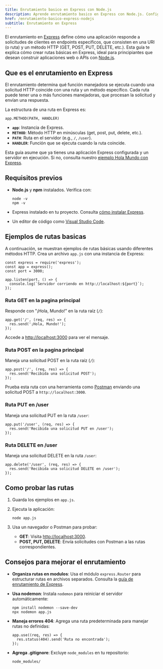 ```yaml
---
title: Enrutamiento basico en Express con Node.js
description: Aprende enrutamiento basico en Express con Node.js. Configura rutas GET, POST, PUT y DELETE para tu aplicacion web
href: /enrutamiento-basico-express-nodejs
subtitle: Enrutamiento en Express
---
```


El enrutamiento en [Express](https://expressjs.com/) define cómo una aplicación responde a solicitudes de clientes en endpoints específicos, que consisten en una URI (o ruta) y un método HTTP (GET, POST, PUT, DELETE, etc.). Esta guía te explica cómo crear rutas básicas en Express, ideal para principiantes que desean construir aplicaciones web o APIs con [Node.js](https://nodejs.org/).

## Que es el enrutamiento en Express

El enrutamiento determina qué función manejadora se ejecuta cuando una solicitud HTTP coincide con una ruta y un método específico. Cada ruta puede tener una o más funciones manejadoras, que procesan la solicitud y envían una respuesta.

La estructura de una ruta en Express es:

```go:js
app.METHOD(PATH, HANDLER)
```

- **`app`**: Instancia de Express.
- **`METHOD`**: Método HTTP en minúsculas (get, post, put, delete, etc.).
- **`PATH`**: Ruta en el servidor (e.g., `/`, `/user`).
- **`HANDLER`**: Función que se ejecuta cuando la ruta coincide.

Esta guía asume que ya tienes una aplicación Express configurada y un servidor en ejecución. Si no, consulta nuestro [ejemplo Hola Mundo con Express](/ejemplo-hola-mundo-express-nodejs).

## Requisitos previos

- **Node.js** y **npm** instalados. Verifica con:

  ```go:bash
  node -v
  npm -v
  ```

- Express instalado en tu proyecto. Consulta [cómo instalar Express](/como-instalar-express-nodejs).
- Un editor de código como [Visual Studio Code](https://code.visualstudio.com/).

## Ejemplos de rutas basicas

A continuación, se muestran ejemplos de rutas básicas usando diferentes métodos HTTP. Crea un archivo `app.js` con una instancia de Express:

```go:js
const express = require('express');
const app = express();
const port = 3000;

app.listen(port, () => {
  console.log(`Servidor corriendo en http://localhost:${port}`);
});
```

### Ruta GET en la pagina principal

Responde con "¡Hola, Mundo!" en la ruta raíz (`/`):

```go:js
app.get('/', (req, res) => {
  res.send('¡Hola, Mundo!');
});
```

Accede a [http://localhost:3000](http://localhost:3000) para ver el mensaje.

### Ruta POST en la pagina principal

Maneja una solicitud POST en la ruta raíz (`/`):

```go:js
app.post('/', (req, res) => {
  res.send('Recibida una solicitud POST');
});
```

Prueba esta ruta con una herramienta como [Postman](https://www.postman.com/) enviando una solicitud POST a `http://localhost:3000`.

### Ruta PUT en /user

Maneja una solicitud PUT en la ruta `/user`:

```go:js
app.put('/user', (req, res) => {
  res.send('Recibida una solicitud PUT en /user');
});
```

### Ruta DELETE en /user

Maneja una solicitud DELETE en la ruta `/user`:

```go:js
app.delete('/user', (req, res) => {
  res.send('Recibida una solicitud DELETE en /user');
});
```

## Como probar las rutas

1. Guarda los ejemplos en `app.js`.
2. Ejecuta la aplicación:

   ```go:bash
   node app.js
   ```

3. Usa un navegador o Postman para probar:
   - **GET**: Visita [http://localhost:3000](http://localhost:3000).
   - **POST, PUT, DELETE**: Envía solicitudes con Postman a las rutas correspondientes.

## Consejos para mejorar el enrutamiento

- **Organiza rutas en modulos**: Usa el módulo `express.Router` para estructurar rutas en archivos separados. Consulta la [guía de enrutamiento de Express](https://expressjs.com/es/guide/routing.html).
- **Usa nodemon**: Instala `nodemon` para reiniciar el servidor automáticamente:

  ```go:bash
  npm install nodemon --save-dev
  npx nodemon app.js
  ```

- **Maneja errores 404**: Agrega una ruta predeterminada para manejar rutas no definidas:

  ```go:js
  app.use((req, res) => {
    res.status(404).send('Ruta no encontrada');
  });
  ```

- **Agrega .gitignore**: Excluye `node_modules` en tu repositorio:

  ```go:gitignore
  node_modules/
  ```
